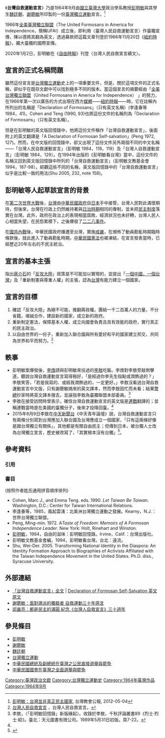 《'''台灣自救運動宣言'''》乃是1964年9月由[[國立臺灣大學|國立臺灣大學]]政治學系教授[[彭明敏|彭明敏]]與其學生[[魏廷朝|魏廷朝]]、[[謝聰敏|謝聰敏]]所印製的一份[[臺灣獨立運動|臺灣獨立運動]]宣言。<ref>[http://www.tcnn.org.tw/news.asp?ID=830 彭明敏：台灣並非真正民主國家], 台灣教會公報, 2012-05-04</ref>

1966年[[全美臺灣獨立聯盟|全美臺灣獨立聯盟]]（The United Formosans in America for Independence，簡稱UFAI）成立後，即利用〈臺灣人民自救運動宣言〉作臺獨宣傳，陳以德將其翻為英文，透過募款把這篇文章刊登於1966年11月20日《[[紐約時報|紐約時報]]》，擴大臺獨的國際宣傳。{{r|獨|page=180-181}}

2020年1月2日，彭明敏在《[[自由時報|自由時報]]》刊登〈台灣人民自救宣言續文〉。

==宣言的正式名稱問題==

雖然這份宣言是[[台灣獨立運動|台灣獨立運動]]史上的一項重要文件，但是，關於這項文件的正式名稱，卻似乎在既存文獻中可以找到極多不同的版本。當這個宣言的摘要經由「[[全美台灣獨立聯盟|全美台灣獨立聯盟]]（United Formosans in America for Independence） 」的努力，在1966年第一次以廣告的方式出現在西方[[媒體|媒體]]——[[紐約時報|紐約時報]]——時，它在註解內所列出的名稱是「Declaration of Formosans」（只有英文名稱）(李逢春等 1984，41)。Cohen and Teng (1990, 93)也將這份文件的名稱列為「Declaration of Formosans」（只有英文名稱）。

但是在彭明敏的英文版回憶錄中，他將這份文件稱作「台灣自救運動宣言」，後面附上的英文翻譯是「A Declaration of Formosan Self-salvation」(Peng 1972, 127)。然而，在中文版的回憶錄中，卻又出現了這份文件另外兩個不同的中文名稱——「台灣人民自救運動宣言」（彭明敏 1984，118，119）及「台灣人自救運動宣言」（彭明敏 1984，129）。在1994年出版的《彭明敏看台灣》當中，這份文件的名稱又回到英文版回憶錄中所列的「台灣自救運動宣言」（彭明敏文教基金會 1994，187-98）。綜觀這些不同的名稱，英文版回憶錄中的「台灣自救運動宣言」似乎是比較一致的用法(Shu 2005, 232, note 158)。

==彭明敏等人起草該宣言的背景==
在[[第二次世界大戰|第二次世界大戰]]後，[[台灣|台灣]]由[[中華民國政府|中華民國政府]]自[[日本|日本]]手中接管，台灣人民對此滿懷期待，但後來，台灣在行政上仍然維持著與[[台灣日治時期|日治時期]]相同的專制，並未把[[民主制度|民主制度]]落實在台灣。此外，政府在政治上的表現相當腐敗、經濟狀況也未好轉，台灣人民人心相當失望，在民怨累積下，之後爆發了[[二二八事件|二二八事件]]。

在[[國共內戰|國共內戰]]後，中華民國政府播遷至台灣，實施[[戒嚴|戒嚴]]，在頒佈了動員勘亂時期臨時條款後，就此進入了動員勘亂時期，[[中華民國憲法|中華民國憲法]]也被凍結，在宣言發表當時，已經歷近20年左右的不民主統治。

==宣言的基本主張==
指出[[蔣介石|蔣介石]]的「[[反攻大陸|反攻大陸]]」政策是不可能加以實現的，並提出「[[一中一台|一個中國，一個台灣]]」及「重新制憲與尊重人權」的主張，認為[[台灣|台灣]]有能力建立一個國家。

==宣言的目標==
# 確認「反攻大陸」為絕不可能，推翻蔣政權。團結一千二百萬人的力量，不分省籍，竭誠合作，建設新的國家，成立新的政府。
# 重新制定憲法，保障基本人權，成立向國會負責且具有效能的政府，實行真正的民主政治。
# 以自由世界的一份子，重新加入聯合國與所有愛好和平的國家建立邦交，共同為世界和平而努力。<ref>[http://www.hi-on.org.tw/ad/peng_0707_rt.html 台灣人民自救宣言] {{Wayback|url=http://www.hi-on.org.tw/ad/peng_0707_rt.html |date=20161016030745 }}，台灣人民自救宣言。</ref>

==軼事==
* 彭明敏案爆發後，[[李煥|李煥]]請與彭明敏來往過的[[李敖|李敖]]吃飯。李煥對李敖旁敲側擊道，聽說台灣自救運動宣言寫得極好，「是經過你李先生指點或潤飾過的？」李敖笑答，「若是我寫的、或經我潤飾過的，一定更好。」李敖沒看過台灣自救運動宣言中文版，只有謝聰敏搞來的英文譯本，然而李敖因忙而未看；結果[[警總|警總]]抄家時將英文譯本搜去，並誣指李敖為臺獨聯盟本部委員。<ref name="#1">李敖，〈「彭明敏回憶錄」新版緣起〉。收錄於李敖，千秋評論叢書89《烈士·烈士·絞》。臺北：天元圖書有限公司。1989年5月31日初版。頁7-22。</ref>
* 李敖在接受訪問時曾表示，確信台灣自救運動宣言的英文版是[[連戰|連戰]]翻譯的；並稱連戰當時是在美國的臺獨分子，後來才投降回臺。<ref name="#1"/>
* 2015年6月9日李敖在[[中天新聞台|中天新聞台]]《中天青年論壇》說，台灣自救運動宣言只有兩條分別寫到台灣應加入聯合國及台灣應成立一個國家，「只有這兩條好像是跟台灣獨立有關係」，其他都是有關自由民主；但傳到日本，被台獨人士改為台灣獨立宣言，歷史被改寫了，「其實根本沒有台獨」<ref>{{cite news|author=魏嘉瑀|publisher=中國時報|url=https://www.chinatimes.com/newspapers/20150611000483-260102|title=批蔡英文投機分子 台獨是假的|date=2015-06-11|accessdate=2020-11-21|language=zh-tw|archive-date=2020-01-01|archive-url=https://web.archive.org/web/20200101131640/https://www.chinatimes.com/newspapers/20150611000483-260102|dead-url=no}}</ref>。

==參考資料==
=== 引用 ===
{{reflist|2
<ref name="獨">{{cite book |title=《台灣獨立運動史》|author=陳佳宏 |publisher=玉山社 |isbn= 978-986-7375-78-0|date=2006年8月}}</ref>
}}

=== 書目 ===
(按照作者姓氏通用拼音順序排列)

*Cohen, Marc J., and Emma Teng. eds. 1990. ''Let Taiwan Be Taiwan''. Washington, D.C.: Center for Taiwan International Relations. 
*李逢春等，1985，風起雲湧：北美洲台灣獨立運動之發展。Kearny，N.J.：世界台灣獨立聯盟。
*Peng, Ming-min. 1972. A'' Taste of Freedom: Memoirs of A Formosan Independence Leader''. New York: Holt, Rinehart and Winston. 
*[[彭明敏|彭明敏]]，1984，自由的滋味：彭明敏回憶錄。Irvine，Calif.：台灣出版社。
*彭明敏文教基金會編，1994，彭明敏看台灣。台北：遠流。
*Shu, Wei-Der. 2005. Transforming National Identity in the Diaspora: An Identity Formation Approach to Biographies of Activists Affiliated with the Taiwan Independence Movement in the United States. Ph.D. diss., Syracuse University.

==外部連結==
*[http://www.taiwanus.net/Ebooks/TasteOfFreedom/refe.htm 「台灣自救運動宣言」全文]{{Wayback|url=http://www.taiwanus.net/Ebooks/TasteOfFreedom/refe.htm |date=20201103012025 }} | [https://web.archive.org/web/20160304140707/http://www.hi-on.org.tw/ad/peng_0707_z05.html Declaration of Formosan Self-Salvation 英文原文]
*[https://web.archive.org/web/20081203193812/http://www.hi-on.org.tw/ad/20060328mi3.htm 謝聰敏：面對鴿派的獨裁者 自救運動三十年感言]
*[https://web.archive.org/web/20081203200544/http://www.hi-on.org.tw/ad/20060328mi5.htm 邱垂亮：都是民主的滿圓 紀念《台灣人自救宣言》三十週年]

==參見條目==
*[[彭明敏|彭明敏]]
*[[謝聰敏|謝聰敏]]
*[[魏廷朝|魏廷朝]]
*[[台灣獨立運動|台灣獨立運動]]
*[[中華民國總統及副總統在臺灣之公民直接選舉與罷免|中華民國總統及副總統在臺灣之公民直接選舉與罷免]]
*[[中華民國國會在臺灣之全面選舉與罷免|中華民國國會在臺灣之全面選舉與罷免]]

[[Category:臺灣政治文獻|Category:臺灣政治文獻]]
[[Category:台灣獨立運動史|Category:台灣獨立運動史]]
[[Category:1964年臺灣作品|Category:1964年臺灣作品]]
[[Category:1964年9月|Category:1964年9月]]